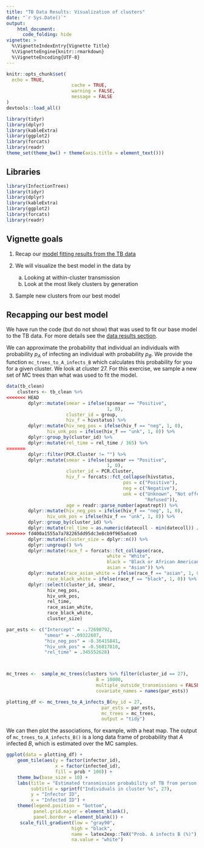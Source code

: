```yaml
---
title: "TB Data Results: Visualization of clusters"
date: "`r Sys.Date()`"
output:
    html_document:
      code_folding: hide
vignette: >
  %\VignetteIndexEntry{Vignette Title}
  %\VignetteEngine{knitr::rmarkdown}
  %\VignetteEncoding{UTF-8}
---
```


```r
knitr::opts_chunk$set(
  echo = TRUE,
                        cache = TRUE,
                        warning = FALSE,
                        message = FALSE
)
devtools::load_all()

library(tidyr)
library(dplyr)
library(kableExtra)
library(ggplot2)
library(forcats)
library(readr)
theme_set(theme_bw() + theme(axis.title = element_text()))
```

## Libraries

```r
library(InfectionTrees)
library(tidyr)
library(dplyr)
library(kableExtra)
library(ggplot2)
library(forcats)
library(readr)
```


## Vignette goals

1. Recap our [model fitting results from the TB data](tb-data-base.html)

2. We will visualize the best model in the data by
    a. Looking at within-cluster transmission
    b. Look at the most likely clusters by generation

3. Sample new clusters from our best model

## Recapping our best model

We have run the code (but do not show) that was used to fit our base model to the TB data.  For more details see the [data results section](tb-data-base.html).



We can approximate the probability that individual an individuals with probability $p_A$ of infecting an individual with probability $p_B$.  We provide the function `mc_trees_to_A_infects_B` which calculates this probability for you for a given cluster.  We look at cluster 27.  For this exercise, we sample a new set of MC trees than what was used to fit the model.

```r
data(tb_clean)
    clusters <- tb_clean %>%
<<<<<<< HEAD
        dplyr::mutate(smear = ifelse(spsmear == "Positive",
                                     1, 0),
                      cluster_id = group,
                      hiv_f = hivstatus) %>%
        dplyr::mutate(hiv_neg_pos = ifelse(hiv_f == "neg", 1, 0),
               hiv_unk_pos = ifelse(hiv_f == "unk", 1, 0)) %>%
        dplyr::group_by(cluster_id) %>%
        dplyr::mutate(rel_time = rel_time / 365) %>%
=======
        dplyr::filter(PCR.Cluster != "") %>%
        dplyr::mutate(smear = ifelse(spsmear == "Positive",
                                     1, 0),
                      cluster_id = PCR.Cluster,
                      hiv_f = forcats::fct_collapse(hivstatus,
                                           pos = c("Positive"),
                                           neg = c("Negative"),
                                           unk = c("Unknown", "Not offered",
                                                   "Refused")),
                      age = readr::parse_number(ageatrept)) %>%
        dplyr::mutate(hiv_neg_pos = ifelse(hiv_f == "neg", 1, 0),
               hiv_unk_pos = ifelse(hiv_f == "unk", 1, 0)) %>%
        dplyr::group_by(cluster_id) %>%
        dplyr::mutate(rel_time = as.numeric(datecoll - min(datecoll)) / 365) %>%
>>>>>>> fd400a1555a7a782265dd95dc3e8cb9f965adce0
        dplyr::mutate(cluster_size = dplyr::n()) %>%
        dplyr::ungroup() %>%
        dplyr::mutate(race_f = forcats::fct_collapse(race,
                                     white = "White",
                                     black = "Black or African American",
                                     asian = "Asian")) %>%
        dplyr::mutate(race_asian_white = ifelse(race_f == "asian", 1, 0),
               race_black_white = ifelse(race_f == "black", 1, 0)) %>%
        dplyr::select(cluster_id, smear,
               hiv_neg_pos,
               hiv_unk_pos,
               rel_time,
               race_asian_white,
               race_black_white,
               cluster_size)

```

```r

par_ests <- c("Intercept" = -.72690792,
              "smear" = -.09322607,
              "hiv_neg_pos" = -0.36415841,
              "hiv_unk_pos" = -0.56817810,
              "rel_time" = .345552628)



mc_trees <-  sample_mc_trees(clusters %>% filter(cluster_id == 27),
                                 B = 10000,
                                 multiple_outside_transmissions = FALSE,
                                 covariate_names = names(par_ests))
```


```r
plotting_df <- mc_trees_to_A_infects_B(my_id = 27,
                                   par_ests = par_ests,
                                   mc_trees = mc_trees,
                                   output = "tidy")


```


We can then plot the associations, for example, with a heat map.  The output of `mc_trees_to_A_infects_B()` is a long data frame of probability that $A$ infected $B$, which is estimated over the MC samples.



```r
ggplot(data = plotting_df) +
    geom_tile(aes(y = factor(infector_id),
                  x = factor(infected_id),
                  fill = prob * 100)) +
    theme_bw(base_size = 10) +
    labs(title = "Estimated transmission probability of TB from person A to B",
         subtitle = sprintf("Individuals in cluster %s", 27),
         y = "Infector ID",
         x = "Infected ID") +
    theme(legend.position = "bottom",
          panel.grid.major = element_blank(),
          panel.border = element_blank()) +
     scale_fill_gradient(low = "gray90",
                        high = "black",
                        name = latex2exp::TeX("Prob. A infects B (%)"),
                        na.value = "white") 

```
